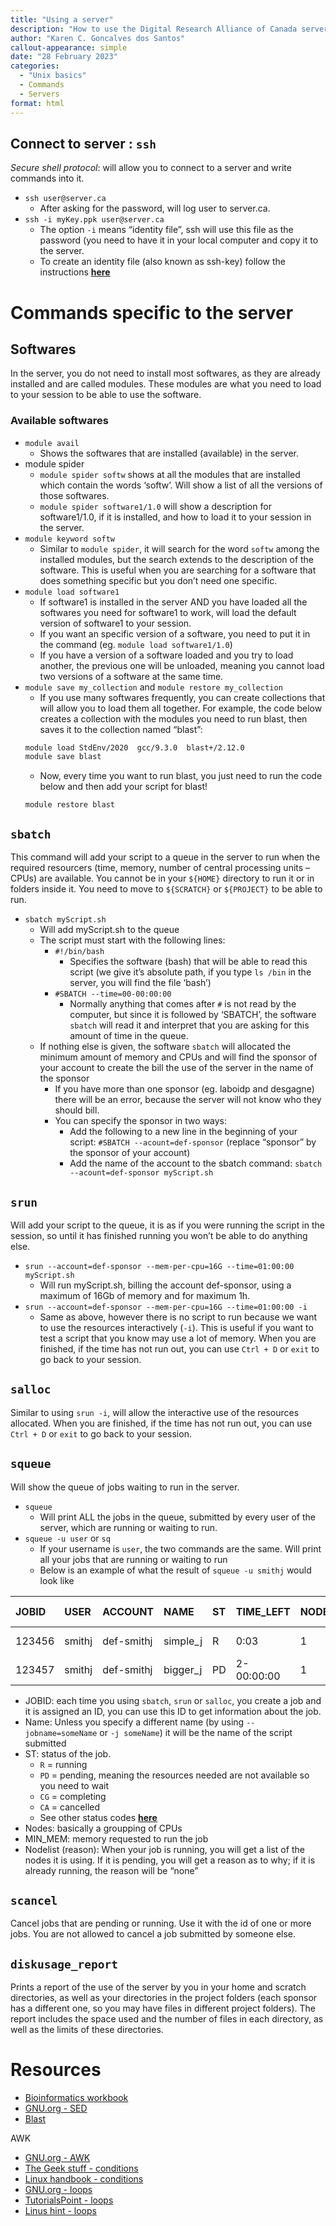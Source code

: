 ```yaml
---
title: "Using a server"
description: "How to use the Digital Research Alliance of Canada servers"
author: "Karen C. Goncalves dos Santos"
callout-appearance: simple
date: "28 February 2023"
categories:
  - "Unix basics"
  - Commands
  - Servers
format: html
---
```



## Connect to server : `ssh`

*Secure shell protocol*: will allow you to connect to a server and write commands into it.

- `ssh user@server.ca`
	- After asking for the password, will log user to server.ca.
- `ssh -i myKey.ppk user@server.ca`
	- The option `-i` means "identity file", ssh will use this file as the password (you need to have it in your local computer and copy it to the server.
	- To create an identity file (also known as ssh-key) follow the instructions <span style="font-weight: bold; text-decoration: underline">[here](https://docs.alliancecan.ca/wiki/Generating_SSH_keys_in_Windows)</span>


# Commands specific to the server

## Softwares

In the server, you do not need to install most softwares, as they are already installed and are called modules. These modules are what you need to load to your session to be able to use the software.

### Available softwares

- `module avail`
	- Shows the softwares that are installed (available) in the server.
- module spider
	- `module spider softw` shows at all the modules that are installed which contain the words 'softw'. Will show a list of all the versions of those softwares.
	- `module spider software1/1.0` will show a description for software1/1.0, if it is installed,  and how to load it to your session in the server.
- `module keyword softw`
	- Similar to `module spider`, it will search for the word `softw` among the installed modules, but the search extends to the description of the software. This is useful when you are searching for a software that does something specific but you don't need one specific.
- `module load software1`
	- If software1 is installed in the server AND you have loaded all the softwares you need for software1 to work, will load the default version of software1 to your session.
	- If you want an specific version of a software, you need to put it in the command (eg. `module load software1/1.0`)
	- If you have a version of a software loaded and you try to load another, the previous one will be unloaded, meaning you cannot load two versions of a software at the same time.
- `module save my_collection` and `module restore my_collection`
	- If you use many softwares frequently, you can create collections that will allow you to load them all together. For example, the code below creates a collection with the modules you need to run blast, then saves it to the collection named "blast":
	```.bash
	module load StdEnv/2020  gcc/9.3.0  blast+/2.12.0
	module save blast
	```
	- Now, every time you want to run blast, you just need to run the code below and then add your script for blast!
	```
	module restore blast
	```

## `sbatch`

This command will add your script to a queue in the server to run when the required resourcers (time, memory, number of central processing units -- CPUs) are available. You cannot be in your `${HOME}` directory to run it or in folders inside it. You need to move to `${SCRATCH}` or `${PROJECT}` to be able to run.

- `sbatch myScript.sh`
	- Will add myScript.sh to the queue
	- The script must start with the following lines:
		- `#!/bin/bash`
			- Specifies the software (bash) that will be able to read this script (we give it's absolute path, if you type `ls /bin` in the server, you will find the file 'bash')
		- `#SBATCH --time=00-00:00:00`
			- Normally anything that comes after `#` is not read by the computer, but since it is followed by 'SBATCH', the software `sbatch` will read it and interpret that you are asking for this amount of time in the queue.
	- If nothing else is given, the software `sbatch` will allocated the minimum amount of memory and CPUs and will find the sponsor of your account to create the bill the use of the server in the name of the sponsor
		- If you have more than one sponsor (eg. laboidp and desgagne) there will be an error, because the server will not know who they should bill.
		- You can specify the sponsor in two ways:
			- Add the following to a new line in the beginning of your script: `#SBATCH --acount=def-sponsor` (replace "sponsor" by the sponsor of your account)
			- Add the name of the account to the sbatch command: `sbatch --acount=def-sponsor myScript.sh`

## `srun`

Will add your script to the queue, it is as if you were running the script in the session, so until it has finished running you won't be able to do anything else.

- `srun --account=def-sponsor --mem-per-cpu=16G --time=01:00:00 myScript.sh`
	- Will run myScript.sh, billing the account def-sponsor, using a maximum of 16Gb of memory and for maximum 1h.
- `srun --account=def-sponsor --mem-per-cpu=16G --time=01:00:00 -i`
	- Same as above, however there is no script to run because we want to use the resources interactively (`-i`). This is useful if you want to test a script that you know may use a lot of memory. When you are finished, if the time has not run out, you can use `Ctrl + D` or `exit` to go back to your session.

## `salloc`

Similar to using `srun -i`, will allow the interactive use of the resources allocated. When you are finished, if the time has not run out, you can use `Ctrl + D` or `exit` to go back to your session.

## `squeue`

Will show the queue of jobs waiting to run in the server.

- `squeue`
	- Will print ALL the jobs in the queue, submitted by every user of the server, which are running or waiting to run.

- `squeue -u user` or `sq`
	- If your username is `user`, the two commands are the same. Will print all your jobs that are running or waiting to run
	- Below is an example of what the result of `squeue -u smithj` would look like
	
|JOBID    |USER     |ACCOUNT   |NAME    |ST|TIME_LEFT |NODES|CPUS|GRES  |MIN_MEM|NODELIST (REASON)|
|:--------|:--------|:---------|:-------|:-|:---------|:----|:---|:-----|:------|:----------------|
|123456   |smithj   |def-smithj|simple_j|R |0:03      | 1   |1   |(null)|4G     |cdr234     (None)|
| 123457  |smithj   |def-smithj|bigger_j|PD|2-00:00:00| 1   | 16 |(null)| 16G   |       (Priority)|
	 
- JOBID: each time you using `sbatch`, `srun` or `salloc`, you create a job and it is assigned an ID, you can use this ID to get information about the job.
- Name: Unless you specify a different name (by using `--jobname=someName` or `-j someName`) it will be the name of the script submitted
- ST: status of the job. 
	- `R` = running
	- `PD` = pending, meaning the resources needed are not available so you need to wait
	- `CG` = completing
	- `CA` = cancelled
	- See other status codes <span style="font-weight: bold; text-decoration: underline">[here](https://slurm.schedmd.com/squeue.html#lbAG)</span>
- Nodes: basically a groupping of CPUs
- MIN_MEM: memory requested to run the job
- Nodelist (reason): When your job is running, you will get a list of the nodes it is using. If it is pending, you will get a reason as to why; if it is already running, the reason will be "none"

## `scancel`

Cancel jobs that are pending or running. Use it with the id of one or more jobs. You are not allowed to cancel a job submitted by someone else.

## `diskusage_report`

Prints a report of the use of the server by you in your home and scratch directories, as well as your directories in the project folders (each sponsor has a different one, so you may have files in different project folders). The report includes the space used and the number of files in each directory, as well as the limits of these directories.

# Resources

- [Bioinformatics workbook](https://bioinformaticsworkbook.org/list.html#gsc.tab=0)
- [GNU.org - SED](https://www.gnu.org/software/sed/)
- [Blast](https://www.ncbi.nlm.nih.gov/books/NBK279684/)

AWK

 - [GNU.org - AWK](https://www.gnu.org/software/gawk/manual/gawkworkflow/html_node/index.html)
 - [The Geek stuff - conditions](https://www.thegeekstuff.com/2010/02/awk-conditional-statements/)
 - [Linux handbook - conditions](https://linuxhandbook.com/awk-if-else/)
 - [GNU.org - loops](https://www.gnu.org/software/gawk/manual/html_node/For-Statement.html)
 - [TutorialsPoint - loops](https://www.tutorialspoint.com/awk/awk_loops.htm)
 - [Linus hint - loops](https://linuxhint.com/for_loop_awk_command/)
